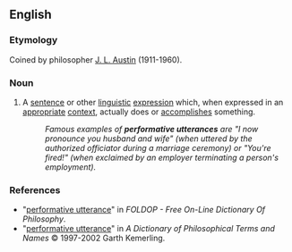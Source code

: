 ==English==
{{wikipedia}}

===Etymology===
Coined by philosopher [[w:J._L._Austin|J. L. Austin]] (1911-1960).

===Noun===
{{en-noun|sg=[[performative]] [[utterance]]}}

# {{philosophy|linguistics}} A [[sentence]] or other [[linguistic]] [[expression]] which, when expressed in an [[appropriate]] [[context]], actually does or [[accomplish]]es something.
#:''Famous examples of '''performative utterances''' are "I now pronounce you husband and wife" (when uttered by the authorized officiator during a marriage ceremony) or "You're fired!" (when exclaimed by an employer terminating a person's employment).''

===References===
*"[http://www.swif.uniba.it/lei/foldop/foldoc.cgi?performative+utterance performative utterance]" in ''FOLDOP - Free On-Line Dictionary Of Philosophy''.
*"[http://www.philosophypages.com/dy/p2.htm#perfo performative utterance]" in ''A Dictionary of Philosophical Terms and Names'' © 1997-2002 Garth Kemerling.